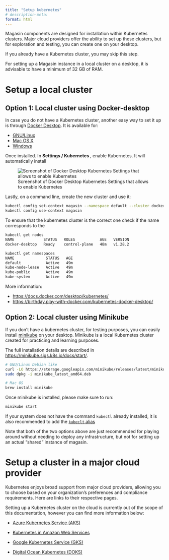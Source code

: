 ```yaml
---
title: "Setup kubernetes"
# description-meta:
format: html
---
```


Magasin components are designed for installation within Kubernetes clusters. Major cloud providers offer the ability to set up these clusters, but for exploration and testing, you can create one on your desktop.

If you already have a Kubernetes cluster, you may skip this step.

For setting up a Magasin instance in a local cluster on a desktop, it is advisable to have a minimum of 32 GB of RAM.

# Setup a local cluster

## Option 1: Local cluster using Docker-desktop

In case you do not have a Kubernetes cluster, another easy way to set it up is through [Docker Desktop](https://docs.docker.com/desktop/). It is available for: 

* [GNU/Linux](https://docs.docker.com/desktop/install/linux-install/)
* [Mac OS X](https://docs.docker.com/desktop/install/mac-install/)
* [Windows](https://docs.docker.com/desktop/install/windows-install/)


Once installed. In **Settings / Kubernetes **, enable Kubernetes. It will automatically install 

![Screenshot of Docker Desktop Kubernetes Settings that allows to enable Kubernetes ](../images/install/install-enable-kubernetes-docker-desktop.png)

Lastly, on a command line, create the new cluster and use it:

```sh
kubectl config set-context magasin --namespace default --cluster docker-desktop --user=docker-desktop
kubectl config use-context magasin
```

To ensure that the kubernetes cluster is the correct one check if the name corresponds to the
```sh
kubectl get nodes
NAME             STATUS   ROLES           AGE   VERSION
docker-desktop   Ready    control-plane   48m   v1.28.2
```

```sh
kubectl get namespaces
NAME              STATUS   AGE
default           Active   49m
kube-node-lease   Active   49m
kube-public       Active   49m
kube-system       Active   49m
```

More information: 

  * [https://docs.docker.com/desktop/kubernetes/](https://docs.docker.com/desktop/kubernetes/)
  * [https://birthday.play-with-docker.com/kubernetes-docker-desktop/](https://birthday.play-with-docker.com/kubernetes-docker-desktop/)



## Option 2: Local cluster using Minikube

If you don't have a kubernetes cluster, for testing purposes, you can easily install [minikube](https://minikube.sigs.k8s.io/) on your desktop. Minikube is a local Kubernetes cluster created for practicing and learning purposes.

The full installation details are described in [https://minikube.sigs.k8s.io/docs/start/](https://minikube.sigs.k8s.io/docs/start/).

```bash
# GNU/Linux Debian like
curl -LO https://storage.googleapis.com/minikube/releases/latest/minikube_latest_amd64.deb
sudo dpkg -i minikube_latest_amd64.deb
```
```bash
# Mac OS
brew install minikube
```
Once minikube is installed, please make sure to run:

```bash
minikube start
```
If your system does not have the command `kubectl` already installed, it is also recommended to add the [`kubeclt` alias](https://minikube.sigs.k8s.io/docs/handbook/kubectl/)

::: {.callout-note}
Note that both of the two options above are just recommended for playing around without needing to deploy any infrastructure, but not for setting up an actual "shared" instance of magasin.
:::


# Setup a cluster in a major cloud provider

Kubernetes enjoys broad support from major cloud providers, allowing you to choose based on your organization's preferences and compliance requirements. Here are links to their respective pages.

Setting up a Kubernetes cluster on the cloud is currently out of the scope of this documentation, however you can find more information below:

* [Azure Kubernetes Service (AKS)](https://learn.microsoft.com/en-us/azure/aks/learn/quick-kubernetes-deploy-portal?tabs=azure-cli)
* [Kubernetes in Amazon Web Services](https://aws.amazon.com/kubernetes/) 

* [Google Kubernetes Service (GKS)](https://cloud.google.com/kubernetes-engine) 
* [Digital Ocean Kubernetes (DOKS)](https://www.digitalocean.com/products/kubernetes)
